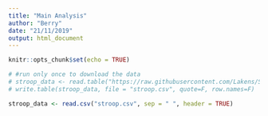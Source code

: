 ```yaml
---
title: "Main Analysis"
author: "Berry"
date: "21/11/2019"
output: html_document
---
```


```r
knitr::opts_chunk$set(echo = TRUE)
```

```r
# #run only once to download the data
# stroop_data <- read.table("https://raw.githubusercontent.com/Lakens/Stroop/master/stroop.txt", sep = "\t", header = TRUE)
# write.table(stroop_data, file = "stroop.csv", quote=F, row.names=F)

stroop_data <- read.csv("stroop.csv", sep = " ", header = TRUE)

```
